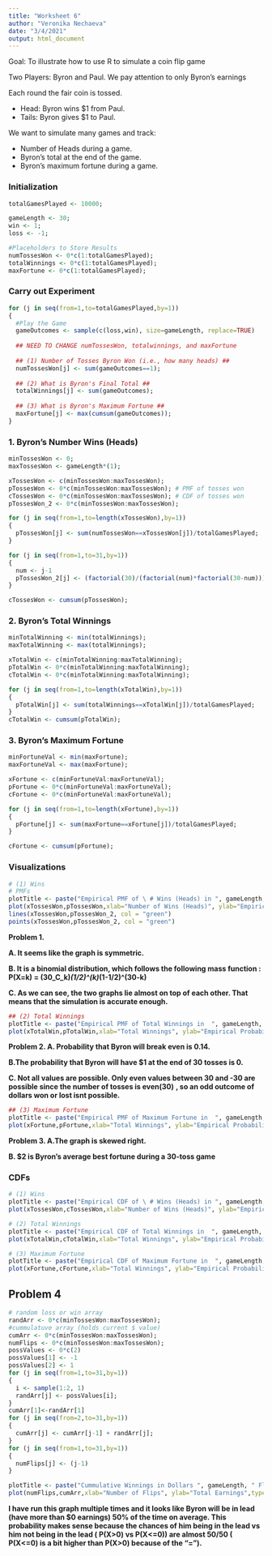 ```yaml
---
title: "Worksheet 6"
author: "Veronika Nechaeva"
date: "3/4/2021"
output: html_document
---
```



Goal: To illustrate how to use R to simulate a coin flip game

Two Players: Byron and Paul. We pay attention to only Byron's earnings
      
Each round the fair coin is tossed.

  * Head: Byron wins $1 from Paul.
  * Tails: Byron gives $1 to Paul.

We want to simulate many games and track:
        
  * Number of Heads during a game.
  * Byron's total at the end of the game.
  * Byron's maximum fortune during a game.


### Initialization ##

```r
totalGamesPlayed <- 10000; 

gameLength <- 30;
win <- 1;
loss <- -1;

#Placeholders to Store Results
numTossesWon <- 0*c(1:totalGamesPlayed);
totalWinnings <- 0*c(1:totalGamesPlayed);
maxFortune <- 0*c(1:totalGamesPlayed);
```

### Carry out Experiment

```r
for (j in seq(from=1,to=totalGamesPlayed,by=1))
{
  #Play the Game
  gameOutcomes <- sample(c(loss,win), size=gameLength, replace=TRUE)
  
  ## NEED TO CHANGE numTossesWon, totalwinnings, and maxFortune
  
  ## (1) Number of Tosses Byron Won (i.e., how many heads) ##
  numTossesWon[j] <- sum(gameOutcomes==1); 
  
  ## (2) What is Byron's Final Total ##
  totalWinnings[j] <- sum(gameOutcomes); 
  
  ## (3) What is Byron's Maximum Fortune ##
  maxFortune[j] <- max(cumsum(gameOutcomes));  
}

```


### 1. Byron's Number Wins (Heads)

```r
minTossesWon <- 0; 
maxTossesWon <- gameLength*(1);

xTossesWon <- c(minTossesWon:maxTossesWon);  
pTossesWon <- 0*c(minTossesWon:maxTossesWon); # PMF of tosses won
cTossesWon <- 0*c(minTossesWon:maxTossesWon); # CDF of tosses won
pTossesWon_2 <- 0*c(minTossesWon:maxTossesWon);

for (j in seq(from=1,to=length(xTossesWon),by=1))
{
  pTossesWon[j] <- sum(numTossesWon==xTossesWon[j])/totalGamesPlayed;
}

for (j in seq(from=1,to=31,by=1))
{
  num <- j-1
  pTossesWon_2[j] <- (factorial(30)/(factorial(num)*factorial(30-num)))*(1/2)^(num) *(1/2)^(30-num);
}

cTossesWon <- cumsum(pTossesWon);

```

### 2. Byron's Total Winnings
```r

minTotalWinning <- min(totalWinnings); 
maxTotalWinning <- max(totalWinnings); 

xTotalWin <- c(minTotalWinning:maxTotalWinning);
pTotalWin <- 0*c(minTotalWinning:maxTotalWinning);
cTotalWin <- 0*c(minTotalWinning:maxTotalWinning);

for (j in seq(from=1,to=length(xTotalWin),by=1))
{
  pTotalWin[j] <- sum(totalWinnings==xTotalWin[j])/totalGamesPlayed;
}
cTotalWin <- cumsum(pTotalWin);
```

### 3. Byron's Maximum Fortune 
```r
minFortuneVal <- min(maxFortune); 
maxFortuneVal <- max(maxFortune); 

xFortune <- c(minFortuneVal:maxFortuneVal);
pFortune <- 0*c(minFortuneVal:maxFortuneVal);
cFortune <- 0*c(minFortuneVal:maxFortuneVal);

for (j in seq(from=1,to=length(xFortune),by=1))
{
  pFortune[j] <- sum(maxFortune==xFortune[j])/totalGamesPlayed;
}

cFortune <- cumsum(pFortune); 
```


### Visualizations 
```r
# (1) Wins 
# PMFs
plotTitle <- paste("Empirical PMF of \ # Wins (Heads) in ", gameLength, " Flips\n","\ # Trials = ", totalGamesPlayed, sep = "");
plot(xTossesWon,pTossesWon,xlab="Number of Wins (Heads)", ylab="Empirical Probability",type='b',main=plotTitle)
lines(xTossesWon,pTossesWon_2, col = "green")
points(xTossesWon,pTossesWon_2, col = "green")
```

 **Problem 1. **
 
**A. It seems like the graph is symmetric. **

**B. It is a binomial distribution, which follows the following mass function : P(X=k) = (30_C_k)*(1/2)^(k)*(1-1/2)^(30-k)**

**C. As we can see, the two graphs lie almost on top of each other. That means that the simulation is accurate enough.**

```r
## (2) Total Winnings
plotTitle <- paste("Empirical PMF of Total Winnings in  ", gameLength, " Flips\n","\ # Trials = ", totalGamesPlayed, sep = "");
plot(xTotalWin,pTotalWin,xlab="Total Winnings", ylab="Empirical Probability",type='b',main=plotTitle)
```

**Problem 2. A. Probability that Byron will break even is 0.14. **

**B.The probability that Byron will have $1 at the end of 30 tosses is 0.**

**C. Not all values are possible. Only even values between 30 and -30 are possible since the number of tosses is even(30)**
**, so an odd outcome of dollars won or lost isnt possible.**


```r
## (3) Maximum Fortune
plotTitle <- paste("Empirical PMF of Maximum Fortune in  ", gameLength, " Flips\n","\ # Trials = ", totalGamesPlayed, sep = "");
plot(xFortune,pFortune,xlab="Total Winnings", ylab="Empirical Probability",type='b',main=plotTitle)
```

**Problem 3. A.The graph is skewed right.**

**B. $2 is Byron’s average best fortune during a 30-toss game**


### CDFs
```r
# (1) Wins
plotTitle <- paste("Empirical CDF of \ # Wins (Heads) in ", gameLength, " Flips\n","\ # Trials = ", totalGamesPlayed, sep = "");
plot(xTossesWon,cTossesWon,xlab="Number of Wins (Heads)", ylab="Empirical Probability",type='b',main=plotTitle)

# (2) Total Winnings
plotTitle <- paste("Empirical CDF of Total Winnings in  ", gameLength, " Flips\n","\ # Trials = ", totalGamesPlayed, sep = "");
plot(xTotalWin,cTotalWin,xlab="Total Winnings", ylab="Empirical Probability",type='b',main=plotTitle)

# (3) Maximum Fortune
plotTitle <- paste("Empirical CDF of Maximum Fortune in  ", gameLength, " Flips\n","\ # Trials = ", totalGamesPlayed, sep = "");
plot(xFortune,cFortune,xlab="Total Winnings", ylab="Empirical Probability",type='b',main=plotTitle)
```


## **Problem 4**

```r
# random loss or win array
randArr <- 0*c(minTossesWon:maxTossesWon);
#cummulatuve array (holds current $ value)
cumArr <- 0*c(minTossesWon:maxTossesWon);
numFlips <- 0*c(minTossesWon:maxTossesWon);
possValues <- 0*c(2)
possValues[1] <- -1
possValues[2] <- 1
for (j in seq(from=1,to=31,by=1))
{
  i <- sample(1:2, 1)
  randArr[j] <- possValues[i];
}
cumArr[1]<-randArr[1]
for (j in seq(from=2,to=31,by=1))
{
  cumArr[j] <- cumArr[j-1] + randArr[j];
}
for (j in seq(from=1,to=31,by=1))
{
  numFlips[j] <- (j-1)
}

plotTitle <- paste("Cummulative Winnings in Dollars ", gameLength, " Flips\n");
plot(numFlips,cumArr,xlab="Number of Flips", ylab="Total Earnings",type='b',main=plotTitle)
```

**I have run this graph multiple times and it looks like Byron will be in lead (have more than $0 earnings) 50% of the time on average. This probability makes sense because the chances of him being in the lead vs him not being in the lead ( P(X>0) vs P(X<=0)) are almost 50/50 ( P(X<=0) is a bit higher than P(X>0) because of the "=").**